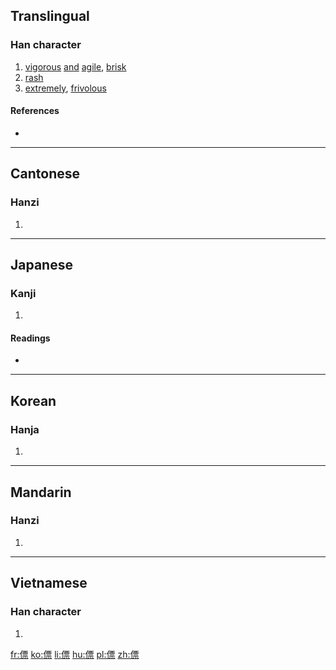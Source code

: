 ==Translingual==

===Han character===
{{Han char|rn=9|rad=人|as=11|sn=13|four=2129<sub>1</sub>|canj=人一田火 (OMWF)|ids=⿰[[亻]][[票]]}}

# [[vigorous]] [[and]] [[agile]],  [[brisk]]
# [[rash]]
# [[extremely]], [[frivolous]]

====References====
* {{Han ref|kx=0115.190|dkj=01047|dj=0246.070|hdz=10210.010|uh=50C4|ud=20676|bh=DCB8|bd=56504}}

----

==Cantonese==

===Hanzi===
{{yue-hanzi|jyut=|y=piu3}}

# {{defn|lang=yue|sort=人11}}

----

==Japanese==

===Kanji===
{{ja-kanji|grade=|rs=人11}}

# {{defn|lang=ja|sort=人11}}

====Readings====
* {{ja-readings|on=[[ひょう]] (hyō)|kun=[[かるい]] (karui), [[かろんずる]] (karonzuru), [[すばやい]] (subayai)}}

----

==Korean==

===Hanja===
{{ko-hanja|hangeul=표|rv=pyo|mr=p'yo}}

# {{defn|lang=ko|sort=人11}}

----

==Mandarin==

===Hanzi===
{{cmn-hanzi|pin=[[piào]] ([[piao4]])|wg=p'iao<sup>4</sup>}}

# {{defn|lang=cmn|sort=人11}}

----

==Vietnamese==

===Han character===
{{vi-hantu|[[xỉu]]|rs=人11}}

# {{defn|lang=vi|sort=人11}}

[[fr:僄]]
[[ko:僄]]
[[li:僄]]
[[hu:僄]]
[[pl:僄]]
[[zh:僄]]